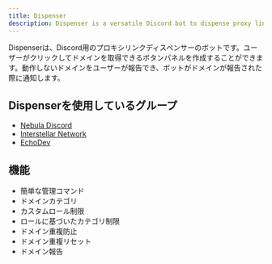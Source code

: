 ```yaml
---
title: Dispenser
description: Dispenser is a versatile Discord bot to dispense proxy links to users.
---
```


Dispenserは、Discord用のプロキシリンクディスペンサーのボットです。ユーザーがクリックしてドメインを取得できるボタンパネルを作成することができます。動作しないドメインをユーザーが報告でき、ボットがドメインが報告された際に通知します。

## Dispenserを使用しているグループ

- [Nebula Discord](https://discord.gg/unblocker)
- [Interstellar Network](https://discord.gg/interstellar)
- [EchoDev](https://discord.gg/3kh0)

## 機能

- 簡単な管理コマンド
- ドメインカテゴリ
- カスタムロール制限
- ロールに基づいたカテゴリ制限
- ドメイン重複防止
- ドメイン重複リセット
- ドメイン報告